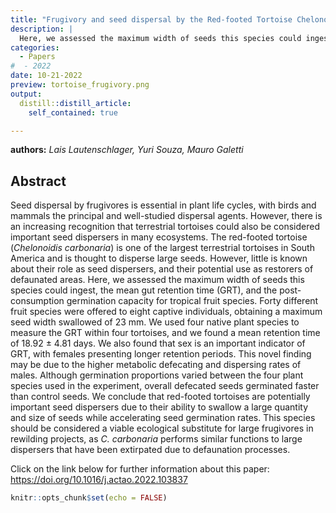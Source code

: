 ```yaml
---
title: "Frugivory and seed dispersal by the Red-footed Tortoise Chelonoidis carbonaria"
description: |
  Here, we assessed the maximum width of seeds this species could ingest, the mean gut retention time (GRT), and the post-consumption germination capacity for tropical fruit species.
categories:
  - Papers 
#  - 2022
date: 10-21-2022
preview: tortoise_frugivory.png
output:
  distill::distill_article:
    self_contained: true

---
```

**authors:** *Lais Lautenschlager, Yuri Souza, Mauro Galetti*


## **Abstract**

Seed dispersal by frugivores is essential in plant life cycles, with birds and mammals the principal and well-studied dispersal agents. However, there is an increasing recognition that terrestrial tortoises could also be considered important seed dispersers in many ecosystems. The red-footed tortoise (*Chelonoidis carbonaria*) is one of the largest terrestrial tortoises in South America and is thought to disperse large seeds. However, little is known about their role as seed dispersers, and their potential use as restorers of defaunated areas. Here, we assessed the maximum width of seeds this species could ingest, the mean gut retention time (GRT), and the post-consumption germination capacity for tropical fruit species. Forty different fruit species were offered to eight captive individuals, obtaining a maximum seed width swallowed of 23 mm. We used four native plant species to measure the GRT within four tortoises, and we found a mean retention time of 18.92 ± 4.81 days. We also found that sex is an important indicator of GRT, with females presenting longer retention periods. This novel finding may be due to the higher metabolic defecating and dispersing rates of males. Although germination proportions varied between the four plant species used in the experiment, overall defecated seeds germinated faster than control seeds. We conclude that red-footed tortoises are potentially important seed dispersers due to their ability to swallow a large quantity and size of seeds while accelerating seed germination rates. This species should be considered a viable ecological substitute for large frugivores in rewilding projects, as *C. carbonaria* performs similar functions to large dispersers that have been extirpated due to defaunation processes.

Click on the link below for further information about this paper: [https://doi.org/10.1016/j.actao.2022.103837](https://doi.org/10.1016/j.actao.2022.103837)

```r
knitr::opts_chunk$set(echo = FALSE)
```
